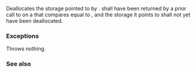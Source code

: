 {{cpp/experimental/pmr/memory_resource/title|do_deallocate}}
{{cpp/experimental/lib extensions/pmr/memory_resource/navbar}}
{{ddcl|since=libfund_ts|1=
virtual void* do_deallocate( void* p, std::size_t bytes, std::size_t alignment ) = 0;
}}

Deallocates the storage pointed to by {{c|p}}. {{c|p}} shall have been returned by a prior call to {{tt|allocate(bytes, alignment)}} on a {{tt|memory_resource}} that compares equal to {{c|*this}}, and the storage it points to shall not yet have been deallocated.

===Exceptions===
Throws nothing.

===See also===
{{dsc begin}}
{{dsc inc|cpp/experimental/memory_resource/dsc deallocate}}
{{dsc end}}
